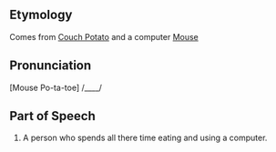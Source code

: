 ==Etymology==
Comes from [[Couch Potato]] and a computer [[Mouse]]
==Pronunciation==
[Mouse Po-ta-toe] /____/
==Part of Speech==
#A person who spends all there time eating and using a computer.